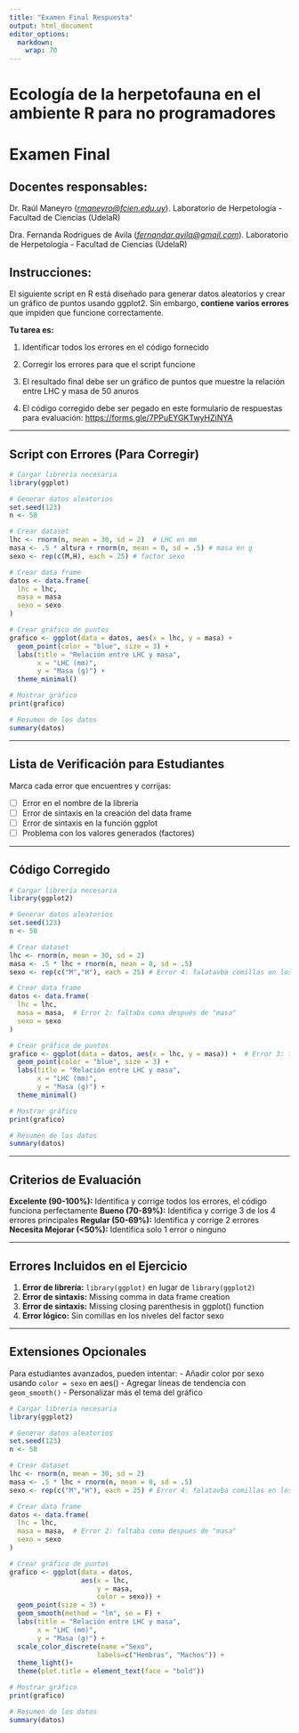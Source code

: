 ---
title: "Examen Final Respuesta"
output: html_document
editor_options: 
  markdown: 
    wrap: 70
---

# **Ecología de la herpetofauna en el ambiente R para no programadores**

# Examen Final

## **Docentes responsables:**

Dr. Raúl Maneyro
([*rmaneyro\@fcien.edu.uy*](mailto:rmaneyro@fcien.edu.uy)).
Laboratorio de Herpetología - Facultad de Ciencias (UdelaR)

Dra. Fernanda Rodrigues de Avila
([*fernandar.avila\@gmail.com*](mailto:fernandar.avila@gmail.com)).
Laboratorio de Herpetología - Facultad de Ciencias (UdelaR)

## Instrucciones:

El siguiente script en R está diseñado para generar datos aleatorios y
crear un gráfico de puntos usando ggplot2. Sin embargo, **contiene
varios errores** que impiden que funcione correctamente.

**Tu tarea es:**

1.  Identificar todos los errores en el código fornecido

2.  Corregir los errores para que el script funcione

3.  El resultado final debe ser un gráfico de puntos que muestre la
    relación entre LHC y masa de 50 anuros

4.  El código corregido debe ser pegado en este formulario de
    respuestas para evaluación: [https://forms.gle/7PPuEYGKTwyHZiNYA](https://docs.google.com/forms/d/e/1FAIpQLSdeI2X_0tDLA5S2E2Am3kAHS8ZJfWNWl7QNt3GOYu3egGxJtw/viewform?usp=sharing&ouid=107982496750133933059)

----------------------------------------------------------------------

## Script con Errores (Para Corregir)

```{r eval=FALSE, message=FALSE, warning=FALSE, paged.print=FALSE}

# Cargar librería necesaria
library(ggplot)

# Generar datos aleatorios
set.seed(123)
n <- 50

# Crear dataset
lhc <- rnorm(n, mean = 30, sd = 2)  # LHC en mm
masa <- .5 * altura + rnorm(n, mean = 0, sd = .5) # masa en g
sexo <- rep(c(M,H), each = 25) # factor sexo

# Crear data frame
datos <- data.frame(
  lhc = lhc,
  masa = masa  
  sexo = sexo
)

# Crear gráfico de puntos
grafico <- ggplot(data = datos, aes(x = lhc, y = masa) +  
  geom_point(color = "blue", size = 3) +
  labs(title = "Relación entre LHC y masa",
       x = "LHC (mm)",
       y = "Masa (g)") +
  theme_minimal()

# Mostrar gráfico
print(grafico)

# Resumen de los datos
summary(datos)

```

----------------------------------------------------------------------

## Lista de Verificación para Estudiantes

Marca cada error que encuentres y corrijas:

-   [ ] Error en el nombre de la librería
-   [ ] Error de sintaxis en la creación del data frame
-   [ ] Error de sintaxis en la función ggplot
-   [ ] Problema con los valores generados (factores)

----------------------------------------------------------------------

## Código Corregido

```{r, corregido}

# Cargar librería necesaria
library(ggplot2)

# Generar datos aleatorios
set.seed(123)
n <- 50

# Crear dataset
lhc <- rnorm(n, mean = 30, sd = 2)  
masa <- .5 * lhc + rnorm(n, mean = 0, sd = .5)
sexo <- rep(c("M","H"), each = 25) # Error 4: falatavba comillas en los niveles del factor sexo

# Crear data frame
datos <- data.frame(
  lhc = lhc,
  masa = masa,  # Error 2: faltaba coma después de "masa"
  sexo = sexo
)

# Crear gráfico de puntos
grafico <- ggplot(data = datos, aes(x = lhc, y = masa)) +  # Error 3: faltaba paréntesis de cierre después de aes()
  geom_point(color = "blue", size = 3) +
  labs(title = "Relación entre LHC y masa",
       x = "LHC (mm)",
       y = "Masa (g)") +
  theme_minimal()

# Mostrar gráfico
print(grafico)

# Resumen de los datos
summary(datos)

```

----------------------------------------------------------------------

## Criterios de Evaluación

**Excelente (90-100%):** Identifica y corrige todos los errores, el
código funciona perfectamente **Bueno (70-89%):** Identifica y corrige
3 de los 4 errores principales **Regular (50-69%):** Identifica y
corrige 2 errores **Necesita Mejorar (\<50%):** Identifica solo 1
error o ninguno

----------------------------------------------------------------------

## Errores Incluidos en el Ejercicio

1.  **Error de librería:** `library(ggplot)` en lugar de
    `library(ggplot2)`
2.  **Error de sintaxis:** Missing comma in data frame creation
3.  **Error de sintaxis:** Missing closing parenthesis in ggplot()
    function
4.  **Error lógico:** Sin comillas en los niveles del factor sexo

----------------------------------------------------------------------

## Extensiones Opcionales

Para estudiantes avanzados, pueden intentar: - Añadir color por sexo
usando `color = sexo` en aes() - Agregar líneas de tendencia con
`geom_smooth()` - Personalizar más el tema del gráfico

```{r, avanzado}
# Cargar librería necesaria
library(ggplot2)

# Generar datos aleatorios
set.seed(123)
n <- 50

# Crear dataset
lhc <- rnorm(n, mean = 30, sd = 2)  
masa <- .5 * lhc + rnorm(n, mean = 0, sd = .5)
sexo <- rep(c("M","H"), each = 25) # Error 4: falatavba comillas en los niveles del factor sexo

# Crear data frame
datos <- data.frame(
  lhc = lhc,
  masa = masa,  # Error 2: faltaba coma después de "masa"
  sexo = sexo
)

# Crear gráfico de puntos
grafico <- ggplot(data = datos, 
                  aes(x = lhc, 
                      y = masa, 
                      color = sexo)) +
  geom_point(size = 3) +
  geom_smooth(method = "lm", se = F) +
  labs(title = "Relación entre LHC y masa",
       x = "LHC (mm)",
       y = "Masa (g)") +
  scale_color_discrete(name ="Sexo",
                      labels=c("Hembras", "Machos")) +
  theme_light()+
  theme(plot.title = element_text(face = "bold"))

# Mostrar gráfico
print(grafico)

# Resumen de los datos
summary(datos)

```
